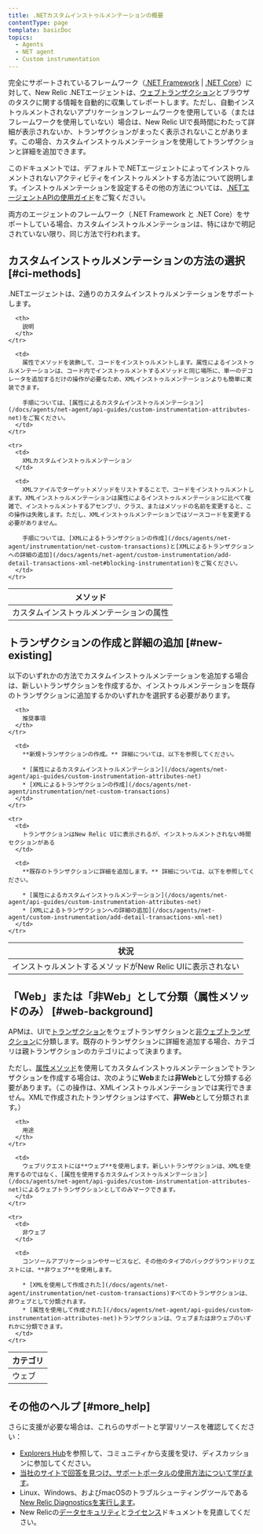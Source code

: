 ```yaml
---
title: .NETカスタムインストゥルメンテーションの概要
contentType: page
template: basicDoc
topics:
  - Agents
  - NET agent
  - Custom instrumentation
---
```


完全にサポートされているフレームワーク（[.NET Framework](/docs/agents/net-agent/getting-started/compatibility-requirements-net-framework-agent) \| [.NET Core](/docs/agents/net-agent/getting-started/compatibility-requirements-net-core-agent)）に対して、New Relic .NETエージェントは、[ウェブトランザクション](/docs/apm/transactions/intro-transactions/transactions-new-relic-apm)とブラウザのタスクに関する情報を自動的に収集してレポートします。ただし、自動インストゥルメントされないアプリケーションフレームワークを使用している（またはフレームワークを使用していない）場合は、New Relic UIで長時間にわたって詳細が表示されないか、トランザクションがまったく表示されないことがあります。この場合、カスタムインストゥルメンテーションを使用してトランザクションと詳細を追加できます。

このドキュメントでは、デフォルトで.NETエージェントによってインストゥルメントされないアクティビティをインストゥルメントする方法について説明します。インストゥルメンテーションを設定するその他の方法については、[.NETエージェントAPIの使用ガイド](/docs/agents/net-agent/api-guides/guide-using-net-agent-api)をご覧ください。

<Callout variant="important">
  両方のエージェントのフレームワーク（.NET Framework と .NET Core）をサポートしている場合、カスタムインストゥルメンテーションは、特にほかで明記されていない限り、同じ方法で行われます。
</Callout>

## カスタムインストゥルメンテーションの方法の選択 [#ci-methods]

.NETエージェントは、2通りのカスタムインストゥルメンテーションをサポートします。

<Table>
  <thead>
    <tr>
      <th style={{ width: "250px" }}>
        メソッド
      </th>

      <th>
        説明
      </th>
    </tr>
  </thead>

  <tbody>
    <tr>
      <td>
        カスタムインストゥルメンテーションの属性
      </td>

      <td>
        属性でメソッドを装飾して、コードをインストゥルメントします。属性によるインストゥルメンテーションは、コード内でインストゥルメントするメソッドと同じ場所に、単一のデコレータを追加するだけの操作が必要なため、XMLインストゥルメンテーションよりも簡単に実装できます。

        手順については、[属性によるカスタムインストゥルメンテーション](/docs/agents/net-agent/api-guides/custom-instrumentation-attributes-net)をご覧ください。
      </td>
    </tr>

    <tr>
      <td>
        XMLカスタムインストゥルメンテーション
      </td>

      <td>
        XMLファイルでターゲットメソッドをリストすることで、コードをインストゥルメントします。XMLインストゥルメンテーションは属性によるインストゥルメンテーションに比べて複雑で、インストゥルメントするアセンブリ、クラス、またはメソッドの名前を変更すると、この操作は失敗します。ただし、XMLインストゥルメンテーションではソースコードを変更する必要がありません。

        手順については、[XMLによるトランザクションの作成](/docs/agents/net-agent/instrumentation/net-custom-transactions)と[XMLによるトランザクションへの詳細の追加](/docs/agents/net-agent/custom-instrumentation/add-detail-transactions-xml-net#blocking-instrumentation)をご覧ください。
      </td>
    </tr>
  </tbody>
</Table>

## トランザクションの作成と詳細の追加 [#new-existing]

以下のいずれかの方法でカスタムインストゥルメンテーションを追加する場合は、新しいトランザクションを作成するか、インストゥルメンテーションを既存のトランザクションに追加するかのいずれかを選択する必要があります。

<Table>
  <thead>
    <tr>
      <th style={{ width: "300px" }}>
        状況
      </th>

      <th>
        推奨事項
      </th>
    </tr>
  </thead>

  <tbody>
    <tr>
      <td>
        インストゥルメントするメソッドがNew Relic UIに表示されない
      </td>

      <td>
        **新規トランザクションの作成。** 詳細については、以下を参照してください。

        * [属性によるカスタムインストゥルメンテーション](/docs/agents/net-agent/api-guides/custom-instrumentation-attributes-net)
        * [XMLによるトランザクションの作成](/docs/agents/net-agent/instrumentation/net-custom-transactions)
      </td>
    </tr>

    <tr>
      <td>
        トランザクションはNew Relic UIに表示されるが、インストゥルメントされない時間セクションがある
      </td>

      <td>
        **既存のトランザクションに詳細を追加します。** 詳細については、以下を参照してください。

        * [属性によるカスタムインストゥルメンテーション](/docs/agents/net-agent/api-guides/custom-instrumentation-attributes-net)
        * [XMLによるトランザクションへの詳細の追加](/docs/agents/net-agent/custom-instrumentation/add-detail-transactions-xml-net)
      </td>
    </tr>
  </tbody>
</Table>

## 「Web」または「非Web」として分類（属性メソッドのみ） [#web-background]

APMは、UIで[トランザクション](/docs/apm/transactions/intro-transactions/transactions-new-relic-apm)をウェブトランザクションと[非ウェブトランザクション](/docs/apm/transactions/intro-transactions/monitor-background-processes-other-non-web-transactions)に分類します。既存のトランザクションに詳細を追加する場合、カテゴリは親トランザクションのカテゴリによって決まります。

ただし、[属性メソッド](#ci-methods)を使用してカスタムインストゥルメンテーションでトランザクションを作成する場合は、次のように**Web**または**非Web**として分類する必要があります。（この操作は、XMLインストゥルメンテーションでは実行できません。XMLで作成されたトランザクションはすべて、**非Web**として分類されます。）

<Table>
  <thead>
    <tr>
      <th style={{ width: "150px" }}>
        カテゴリ
      </th>

      <th>
        用途
      </th>
    </tr>
  </thead>

  <tbody>
    <tr>
      <td>
        ウェブ
      </td>

      <td>
        ウェブリクエストには**ウェブ**を使用します。新しいトランザクションは、XMLを使用するのではなく、[属性を使用するカスタムインストゥルメンテーション](/docs/agents/net-agent/api-guides/custom-instrumentation-attributes-net)によるウェブトランザクションとしてのみマークできます。
      </td>
    </tr>

    <tr>
      <td>
        非ウェブ
      </td>

      <td>
        コンソールアプリケーションやサービスなど、その他のタイプのバックグラウンドリクエストには、**非ウェブ**を使用します。

        * [XMLを使用して作成された](/docs/agents/net-agent/instrumentation/net-custom-transactions)すべてのトランザクションは、非ウェブとして分類されます。
        * [属性を使用して作成された](/docs/agents/net-agent/api-guides/custom-instrumentation-attributes-net)トランザクションは、ウェブまたは非ウェブのいずれかに分類できます。
      </td>
    </tr>
  </tbody>
</Table>

## その他のヘルプ [#more_help]

さらに支援が必要な場合は、これらのサポートと学習リソースを確認してください：

* [Explorers Hub](https://discuss.newrelic.com/)を参照して、コミュニティから支援を受け、ディスカッションに参加してください。
* [当社のサイトで回答を見つけ、サポートポータルの使用方法について学びます](/docs/using-new-relic/welcome-new-relic/get-started/find-help-use-support-portal)。
* Linux、Windows、およびmacOSのトラブルシューティングツールである[New Relic Diagnosticsを実行します](/docs/using-new-relic/cross-product-functions/troubleshooting/new-relic-diagnostics)。
* New Relicの[データセキュリティ](/docs/security)と[ライセンス](/docs/licenses)ドキュメントを見直してください。
